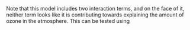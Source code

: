 Note that this model includes two interaction terms, and on the face of
it, neither term looks like it is contributing towards explaining the
amount of ozone in the atmosphere. This can be tested using 

